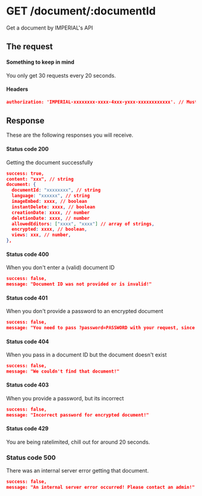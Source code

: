 # GET /document/:documentId

Get a document by IMPERIAL's API

## The request


#### Something to keep in mind

<Callout>You only get 30 requests every 20 seconds.</Callout>

#### Headers

```json
authorization: 'IMPERIAL-xxxxxxxx-xxxx-4xxx-yxxx-xxxxxxxxxxxx'. // Must be a string. (Default: null)
```

## Response

These are the following responses you will receive.

#### Status code 200

Getting the document successfully

```json
success: true,
content: "xxx", // string
document: {
  documentId: "xxxxxxxx", // string
  language: "xxxxxx", // string
  imageEmbed: xxxx, // boolean
  instantDelete: xxxx, // boolean
  creationDate: xxxx, // number
  deletionDate: xxxx, // number
  allowedEditors: ["xxxx", "xxxx"] // array of strings,
  encrypted: xxxx, // boolean,
  views: xxx, // number,
},
```

#### Status code 400

When you don't enter a (valid) document ID

```json
success: false,
message: "Document ID was not provided or is invalid!"
```

#### Status code 401

When you don't provide a password to an encrypted document

```json
success: false,
message: "You need to pass ?password=PASSWORD with your request, since this paste is encrypted!"
```

#### Status code 404

When you pass in a document ID but the document doesn't exist

```json
success: false,
message: "We couldn't find that document!"
```

#### Status code 403

When you provide a password, but its incorrect

```json
success: false,
message: "Incorrect password for encrypted document!"
```

#### Status code 429

You are being ratelimited, chill out for around 20 seconds.

### Status code 500

There was an internal server error getting that document.

```json
success: false,
message: "An internal server error occurred! Please contact an admin!"
```